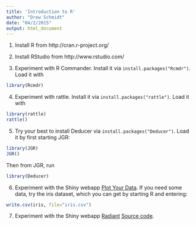 ```yaml
---
title: 'Introduction to R'
author: "Drew Schmidt"
date: "04/2/2015"
output: html_document
---
```




1. Install R from http://cran.r-project.org/


2. Install RStudio from http://www.rstudio.com/


3. Experiment with R Commander.  Install it via `install.packages("Rcmdr")`.  Load it with

```r
library(Rcmdr)
```


4. Experiment with rattle.  Install it via `install.packages("rattle")`.  Load it with

```r
library(rattle)
rattle()
```


5. Try your best to install Deducer via `install.packages("Deducer")`.  Load it by first starting JGR:

```r
library(JGR)
JGR()
```

Then from JGR, run

```r
library(Deducer)
```


6.  Experiment with the Shiny webapp [Plot Your Data](https://pharmacometrics.shinyapps.io/ggplotmydata/ggplotwithyourdata.Rmd).  If you need some data, try the iris dataset, which you can get by starting R and entering:

```r
write.csv(iris, file="iris.csv")
```


7.  Experiment with the Shiny webapp [Radiant](http://vnijs.rady.ucsd.edu:3838/marketing) [Source code](https://github.com/vnijs/radiant).
